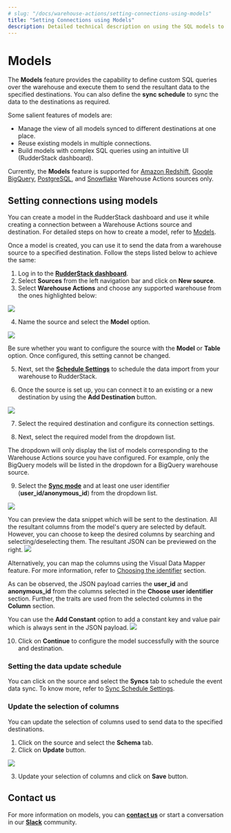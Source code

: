 ```yaml
---
# slug: "/docs/warehouse-actions/setting-connections-using-models"
title: "Setting Connections using Models"
description: Detailed technical description on using the SQL models to set up connections.
---
```


# Models

The **Models** feature provides the capability to define custom SQL queries over the warehouse and execute them to send the resultant data to the specified destinations. You can also define the **sync schedule** to sync the data to the destinations as required.

Some salient features of models are:
* Manage the view of all models synced to different destinations at one place.
* Reuse existing models in multiple connections.
* Build models with complex SQL queries using an intuitive UI (RudderStack dashboard).

<div class="infoBlock">

Currently, the <strong>Models</strong> feature is supported for <a href="https://www.rudderstack.com/docs/warehouse-actions/amazon-redshift/">Amazon Redshift</a>, <a href="https://www.rudderstack.com/docs/warehouse-actions/google-bigquery/">Google BigQuery</a>, <a href="https://www.rudderstack.com/docs/warehouse-actions/postgresql/">PostgreSQL</a>, and <a href="https://www.rudderstack.com/docs/warehouse-actions/snowflake/">Snowflake</a> Warehouse Actions sources only.
</div>

## Setting connections using models

<div class="infoBlock">
You can create a model in the RudderStack dashboard and use it while creating a connection between a Warehouse Actions source and destination. For detailed steps on how to create a model, refer to <a href="https://www.rudderstack.com/docs/connections/models/">Models</a>.
</div>

Once a model is created, you can use it to send the data from a warehouse source to a specified destination. Follow the steps listed below to achieve the same:

1. Log in to the [**RudderStack dashboard**](https://app.rudderstack.com/).
2. Select **Sources** from the left navigation bar and click on **New source**.
3. Select **Warehouse Actions** and choose any supported warehouse from the ones highlighted below: 
<img src="../assets/warehouse-actions-sources/warehouse-action-sources.png" />

4. Name the source and select the **Model** option.
<img src="../assets/warehouse-actions-sources/select-model-option.png" />

<div class="infoBlock">
  
Be sure whether you want to configure the source with the <strong>Model</strong> or <strong>Table</strong> option. Once configured, this setting cannot be changed.
</div>


5. Next, set the [**Schedule Settings**](https://www.rudderstack.com/docs/warehouse-actions/common-settings/sync-schedule-settings/) to schedule the data import from your warehouse to RudderStack.

6. Once the source is set up, you can connect it to an existing or a new destination by using the **Add Destination** button.  
<img src="../assets/warehouse-actions-sources/add-destination.png" />

7. Select the required destination and configure its connection settings.

8. Next, select the required model from the dropdown list.

<div class="infoBlock">
  
The dropdown will only display the list of models corresponding to the Warehouse Actions source you have configured. For example, only the BigQuery models will be listed in the dropdown for a BigQuery warehouse source.
</div>

9. Select the [**Sync mode**](https://www.rudderstack.com/docs/warehouse-actions/common-settings/sync-modes/) and at least one user identifier (**user_id/anonymous_id**) from the dropdown list.

<img src="../assets/warehouse-actions-sources/configure-model.png" />

<div class="infoBlock">
  
You can preview the data snippet which will be sent to the destination. All the resultant columns from the model's query are selected by default. However, you can choose to keep the desired columns by searching and selecting/deselecting them. The resultant JSON can be previewed on the right.
<img src="../assets/warehouse-actions-sources/models-data-snippet.png" />
</div>

<div class="infoBlock">
  
Alternatively, you can map the columns using the Visual Data Mapper feature. For more information, refer to <a href="https://www.rudderstack.com/docs/warehouse-actions/visual-data-mapper/#choosing-the-identifier">Choosing the identifier</a> section.
  
</div>

<div class="infoBlock">
  
As can be observed, the JSON payload carries the <strong>user_id</strong> and <strong>anonymous_id</strong> from the columns selected in the <strong>Choose user identifier</strong> section. Further, the traits are used from the selected columns in the <strong>Column</strong> section.
</div>



You can use the **Add Constant** option to add a constant key and value pair which is always sent in the JSON payload.
<img src="../assets/warehouse-actions-sources/add-constant.png" />

10. Click on **Continue** to configure the model successfully with the source and destination.

### Setting the data update schedule

You can click on the source and select the **Syncs** tab to schedule the event data sync. To know more, refer to [Sync Schedule Settings](https://www.rudderstack.com/docs/warehouse-actions/common-settings/sync-schedule-settings/).

### Update the selection of columns  

You can update the selection of columns used to send data to the specified destinations. 

1. Click on the source and select the **Schema** tab.
2. Click on **Update** button.
<img src="../assets/warehouse-actions-sources/update-table-selection.png" />

3. Update your selection of columns and click on **Save** button.

## Contact us

For more information on models, you can [**contact us**](mailto:%20docs@rudderstack.com) or start a conversation in our [**Slack**](https://rudderstack.com/join-rudderstack-slack-community) community.
